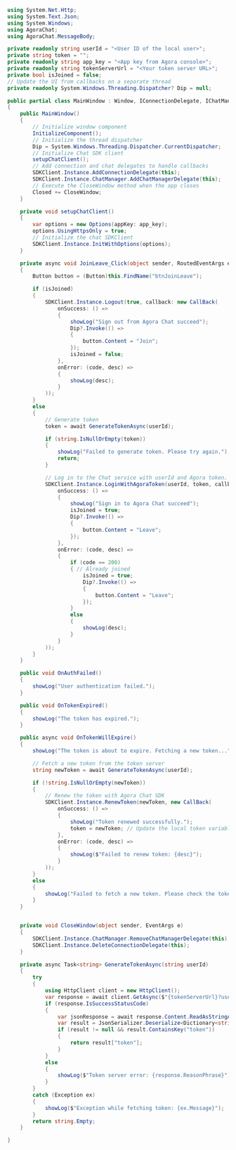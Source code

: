 <PlatformWrapper platform="windows">

```csharp
using System.Net.Http;
using System.Text.Json;
using System.Windows;
using AgoraChat;
using AgoraChat.MessageBody;

private readonly string userId = "<User ID of the local user>";
private string token = "";
private readonly string app_key = "<App key from Agora console>";
private readonly string tokenServerUrl = "<Your token server URL>";
private bool isJoined = false;
// Update the UI from callbacks on a separate thread
private readonly System.Windows.Threading.Dispatcher? Dip = null;

public partial class MainWindow : Window, IConnectionDelegate, IChatManagerDelegate
{
    public MainWindow()
    {
        // Initialize window component
        InitializeComponent();
        // Initialize the thread dispatcher            
        Dip = System.Windows.Threading.Dispatcher.CurrentDispatcher;
        // Initialize Chat SDK client
        setupChatClient();
        // Add connection and chat delegates to handle callbacks
        SDKClient.Instance.AddConnectionDelegate(this);
        SDKClient.Instance.ChatManager.AddChatManagerDelegate(this);
        // Execute the CloseWindow method when the app closes
        Closed += CloseWindow;
    }

    private void setupChatClient()
    {
        var options = new Options(appKey: app_key);
        options.UsingHttpsOnly = true;
        // Initialize the chat SDKClient
        SDKClient.Instance.InitWithOptions(options);
    }

    private async void JoinLeave_Click(object sender, RoutedEventArgs e)
    {
        Button button = (Button)this.FindName("btnJoinLeave");

        if (isJoined)
        {
            SDKClient.Instance.Logout(true, callback: new CallBack(
                onSuccess: () =>
                {
                    showLog("Sign out from Agora Chat succeed");
                    Dip?.Invoke(() =>
                    {
                        button.Content = "Join";
                    });
                    isJoined = false;
                },
                onError: (code, desc) =>
                {
                    showLog(desc);
                }
            ));
        }
        else
        {
            // Generate token
            token = await GenerateTokenAsync(userId);

            if (string.IsNullOrEmpty(token))
            {
                showLog("Failed to generate token. Please try again.");
                return;
            }

            // Log in to the Chat service with userId and Agora token.
            SDKClient.Instance.LoginWithAgoraToken(userId, token, callback: new CallBack(
                onSuccess: () =>
                {
                    showLog("Sign in to Agora Chat succeed");
                    isJoined = true;
                    Dip?.Invoke(() =>
                    {
                        button.Content = "Leave";
                    });
                },
                onError: (code, desc) =>
                {
                    if (code == 200)
                    { // Already joined
                        isJoined = true;
                        Dip?.Invoke(() =>
                        {
                            button.Content = "Leave";
                        });
                    }
                    else
                    {
                        showLog(desc);
                    }
                }
            ));
        }
    }

    public void OnAuthFailed() 
    {
        showLog("User authentication failed.");
    }

    public void OnTokenExpired() 
    {
        showLog("The token has expired.");
    }

    public async void OnTokenWillExpire()
    {
        showLog("The token is about to expire. Fetching a new token...");

        // Fetch a new token from the token server
        string newToken = await GenerateTokenAsync(userId);

        if (!string.IsNullOrEmpty(newToken))
        {
            // Renew the token with Agora Chat SDK
            SDKClient.Instance.RenewToken(newToken, new CallBack(
                onSuccess: () =>
                {
                    showLog("Token renewed successfully.");
                    token = newToken; // Update the local token variable
                },
                onError: (code, desc) =>
                {
                    showLog($"Failed to renew token: {desc}");
                }
            ));
        }
        else
        {
            showLog("Failed to fetch a new token. Please check the token server.");
        }
    }


    private void CloseWindow(object sender, EventArgs e)
    {
        SDKClient.Instance.ChatManager.RemoveChatManagerDelegate(this);
        SDKClient.Instance.DeleteConnectionDelegate(this);
    }

    private async Task<string> GenerateTokenAsync(string userId)
    {
        try
        {
            using HttpClient client = new HttpClient();
            var response = await client.GetAsync($"{tokenServerUrl}?userId={userId}");
            if (response.IsSuccessStatusCode)
            {
                var jsonResponse = await response.Content.ReadAsStringAsync();
                var result = JsonSerializer.Deserialize<Dictionary<string, string>>(jsonResponse);
                if (result != null && result.ContainsKey("token"))
                {
                    return result["token"];
                }
            }
            else
            {
                showLog($"Token server error: {response.ReasonPhrase}");
            }
        }
        catch (Exception ex)
        {
            showLog($"Exception while fetching token: {ex.Message}");
        }
        return string.Empty;
    }

}
```

</PlatformWrapper>